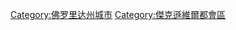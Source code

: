 {{Commonscat|Jacksonville, Florida}}

[[Category:佛罗里达州城市|Category:佛罗里达州城市]]
[[Category:傑克遜維爾都會區|Category:傑克遜維爾都會區]]